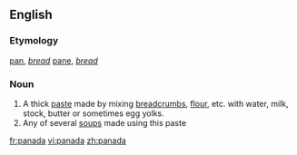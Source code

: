 ==English==

===Etymology===
{{etyl|es}} [[pan]], ''[[bread]]''
{{etyl|it}} [[pane]], ''[[bread]]''

===Noun===
{{en-noun}}

# A thick [[paste]] made by mixing [[breadcrumb]]s, [[flour]], etc. with water, milk, stock, butter or sometimes egg yolks.
# Any of several [[soup]]s made using this paste

[[fr:panada]]
[[vi:panada]]
[[zh:panada]]